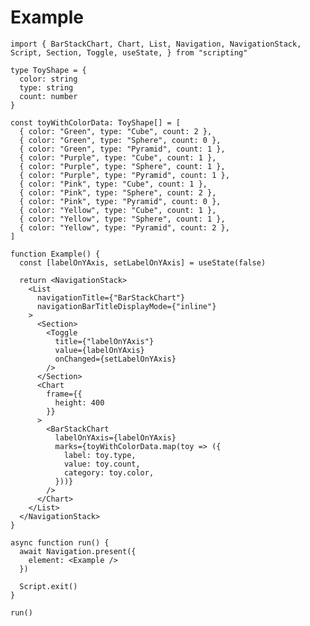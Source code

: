 # Example

```tsx
import { BarStackChart, Chart, List, Navigation, NavigationStack, Script, Section, Toggle, useState, } from "scripting"

type ToyShape = {
  color: string
  type: string
  count: number
}

const toyWithColorData: ToyShape[] = [
  { color: "Green", type: "Cube", count: 2 },
  { color: "Green", type: "Sphere", count: 0 },
  { color: "Green", type: "Pyramid", count: 1 },
  { color: "Purple", type: "Cube", count: 1 },
  { color: "Purple", type: "Sphere", count: 1 },
  { color: "Purple", type: "Pyramid", count: 1 },
  { color: "Pink", type: "Cube", count: 1 },
  { color: "Pink", type: "Sphere", count: 2 },
  { color: "Pink", type: "Pyramid", count: 0 },
  { color: "Yellow", type: "Cube", count: 1 },
  { color: "Yellow", type: "Sphere", count: 1 },
  { color: "Yellow", type: "Pyramid", count: 2 },
]

function Example() {
  const [labelOnYAxis, setLabelOnYAxis] = useState(false)

  return <NavigationStack>
    <List
      navigationTitle={"BarStackChart"}
      navigationBarTitleDisplayMode={"inline"}
    >
      <Section>
        <Toggle
          title={"labelOnYAxis"}
          value={labelOnYAxis}
          onChanged={setLabelOnYAxis}
        />
      </Section>
      <Chart
        frame={{
          height: 400
        }}
      >
        <BarStackChart
          labelOnYAxis={labelOnYAxis}
          marks={toyWithColorData.map(toy => ({
            label: toy.type,
            value: toy.count,
            category: toy.color,
          }))}
        />
      </Chart>
    </List>
  </NavigationStack>
}

async function run() {
  await Navigation.present({
    element: <Example />
  })

  Script.exit()
}

run()
```